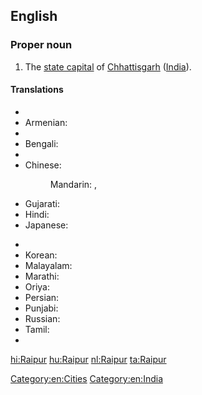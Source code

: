 ==English==
{{wikipedia}}

===Proper noun===
{{en-proper noun}}

# The [[state capital]] of [[Chhattisgarh]] ([[India]]).

====Translations====
{{trans-top|capital of Chhattisgarh}}
* {{trreq|ar}}
* Armenian: {{t-|hy|Ռայպուր|tr=Ṙaypur}}
* {{trreq|as}}
* Bengali: {{t-|bn|রায়পুর|sc=Beng}}
* {{trreq|hne}}
* Chinese:
*: Mandarin: {{t|cmn|賴普爾|sc=Hani}},  {{t|cmn|赖普尔|tr=Làipǔ'ěr|sc=Hani}}
* Gujarati: {{t-|gu|રાયપુર|sc=Gujr}}
* Hindi: {{t+|hi|रायपुर|tr=rāypur}}
* Japanese: {{t-|ja|ラーイプル|tr=Rāipuru}}
{{trans-mid}}
* {{trreq|kn}}
* Korean: {{t-|ko|라이푸르|sc=Kore}}
* Malayalam: {{t-|ml|റായ്‌പൂർ|sc=Mlym}}
* Marathi: {{t-|mr|रायपूर|sc=Deva}}
* Oriya: {{t-|or|ରାୟପୁର|sc=Orya}}
* Persian: {{t-|fa|رای‌پور|sc=fa-Arab}}
* Punjabi: {{t|pa|ਰਾਇਪੁਰ|m|tr=rāypur|sc=Guru}}
* Russian: {{t-|ru|Райпур|m|tr=Rajpúr}}
* Tamil: {{t-|ta|ராய்ப்பூர்|sc=Taml}}
* {{trreq|te}}
{{trans-bottom}}

[[Category:en:Cities]]
[[Category:en:India]]

[[hi:Raipur]]
[[hu:Raipur]]
[[nl:Raipur]]
[[ta:Raipur]]